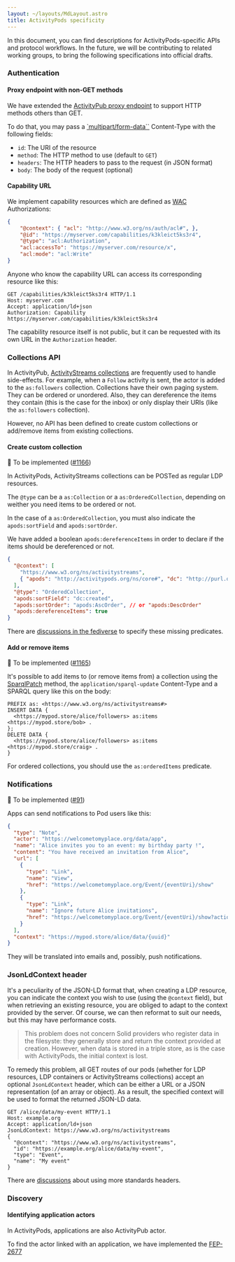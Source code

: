 ```yaml
---
layout: ~/layouts/MdLayout.astro
title: ActivityPods specificity
---
```


In this document, you can find descriptions for ActivityPods-specific APIs and protocol workflows. In the future, we will be contributing to related working groups, to bring the following specifications into official drafts.


### Authentication

#### Proxy endpoint with non-GET methods

We have extended the [ActivityPub proxy endpoint](./activitypub#proxy-endpoint) to support HTTP methods others than GET.

To do that, you may pass a [`multipart/form-data``](https://developer.mozilla.org/en-US/docs/Web/API/FormData/Using_FormData_Objects) Content-Type with the following fields:

- `id`: The URI of the resource
- `method`: The HTTP method to use (default to `GET`)
- `headers`: The HTTP headers to pass to the request (in JSON format)
- `body`: The body of the request (optional)

#### Capability URL

We implement capability resources which are defined as [WAC](https://solid.github.io/web-access-control-spec/) Authorizations:

```json
{
	"@context": { "acl": "http://www.w3.org/ns/auth/acl#", },
	"@id": "https://myserver.com/capabilities/k3kleict5ks3r4",
	"@type": "acl:Authorization",
	"acl:accessTo": "https://myserver.com/resource/x",
	"acl:mode": "acl:Write"
}
```

Anyone who know the capability URL can access its corresponding resource like this:

```http
GET /capabilities/k3kleict5ks3r4 HTTP/1.1
Host: myserver.com
Accept: application/ld+json
Authorization: Capability https://myserver.com/capabilities/k3kleict5ks3r4
```

The capability resource itself is not public, but it can be requested with its own URL in the `Authorization` header.

### Collections API

In ActivityPub, [ActivityStreams collections](https://www.w3.org/TR/activitystreams-core/#collections) are frequently used to handle side-effects. For example, when a `Follow` activity is sent, the actor is added to the `as:followers` collection.
Collections have their own paging system. They can be ordered or unordered. Also, they can dereference the items they contain (this is the case for the inbox) or only display their URIs (like the `as:followers` collection).

However, no API has been defined to create custom collections or add/remove items from existing collections.

#### Create custom collection

👷 To be implemented ([#1166](https://github.com/assemblee-virtuelle/semapps/issues/1166))

In ActivityPods, ActivityStreams collections can be POSTed as regular LDP resources.

The `@type` can be a `as:Collection` or a `as:OrderedCollection`, depending on weither you need items to be ordered or not.

In the case of a `as:OrderedCollection`, you must also indicate the `apods:sortField` and `apods:sortOrder`.

We have added a boolean `apods:dereferenceItems` in order to declare if the items should be dereferenced or not.

```json
{
  "@context": [
    "https://www.w3.org/ns/activitystreams",
    { "apods": "http://activitypods.org/ns/core#", "dc": "http://purl.org/dc/terms/" }
  ],
  "@type": "OrderedCollection",
  "apods:sortField": "dc:created",
  "apods:sortOrder": "apods:AscOrder", // or "apods:DescOrder"
  "apods:dereferenceItems": true
}
```

There are [discussions in the fediverse](https://socialhub.activitypub.rocks/t/fep-5bf0-collection-sorting-and-filtering/3095) to specify these missing predicates.

#### Add or remove items

👷 To be implemented ([#1165](https://github.com/assemblee-virtuelle/semapps/issues/1165))

It's possible to add items to (or remove items from) a collection using the [SparqlPatch](solid#patch-method) method, the `application/sparql-update` Content-Type and a SPARQL query like this on the body:

```sparql
PREFIX as: <https://www.w3.org/ns/activitystreams#>
INSERT DATA {
  <https://mypod.store/alice/followers> as:items <https://mypod.store/bob> .
};
DELETE DATA {
  <https://mypod.store/alice/followers> as:items <https://mypod.store/craig> .
}
```

For ordered collections, you should use the `as:orderedItems` predicate.

### Notifications

👷 To be implemented ([#91](https://github.com/assemblee-virtuelle/activitypods/issues/91))

Apps can send notifications to Pod users like this:

```json
{
  "type": "Note",
  "actor": "https://welcometomyplace.org/data/app",
  "name": "Alice invites you to an event: my birthday party !",
  "content": "You have received an invitation from Alice",
  "url": [
    {
      "type": "Link",
      "name": "View",
      "href": "https://welcometomyplace.org/Event/{eventUri}/show"
    },
    {
      "type": "Link",
      "name": "Ignore future Alice invitations",
      "href": "https://welcometomyplace.org/Event/{eventUri}/show?action=ignore"
    }
  ],
  "context": "https://mypod.store/alice/data/{uuid}"
}
```

They will be translated into emails and, possibly, push notifications.

### JsonLdContext header

It's a peculiarity of the JSON-LD format that, when creating a LDP resource, you can indicate the context you wish to use (using the `@context` field), but when retrieving an existing resource, you are obliged to adapt to the context provided by the server. Of course, we can then reformat to suit our needs, but this may have performance costs.

> This problem does not concern Solid providers who register data in the filesyste: they generally store and return the context provided at creation. However, when data is stored in a triple store, as is the case with ActivityPods, the initial context is lost.

To remedy this problem, all GET routes of our pods (whether for LDP resources, LDP containers or ActivityStreams collections) accept an optional `JsonLdContext` header, which can be either a URL or a JSON representation (of an array or object). As a result, the specified context will be used to format the returned JSON-LD data.

```http
GET /alice/data/my-event HTTP/1.1
Host: example.org
Accept: application/ld+json
JsonLdContext: https://www.w3.org/ns/activitystreams
{
  "@context": "https://www.w3.org/ns/activitystreams",
  "id": "https://example.org/alice/data/my-event",
  "type": "Event",
  "name": "My event"
}
```

There are [discussions](https://github.com/assemblee-virtuelle/semapps/issues/1204) about using more standards headers.

### Discovery

#### Identifying application actors

In ActivityPods, applications are also ActivityPub actor.

To find the actor linked with an application, we have implemented the [FEP-2677](https://codeberg.org/fediverse/fep/src/branch/main/fep/2677/fep-2677.md)
